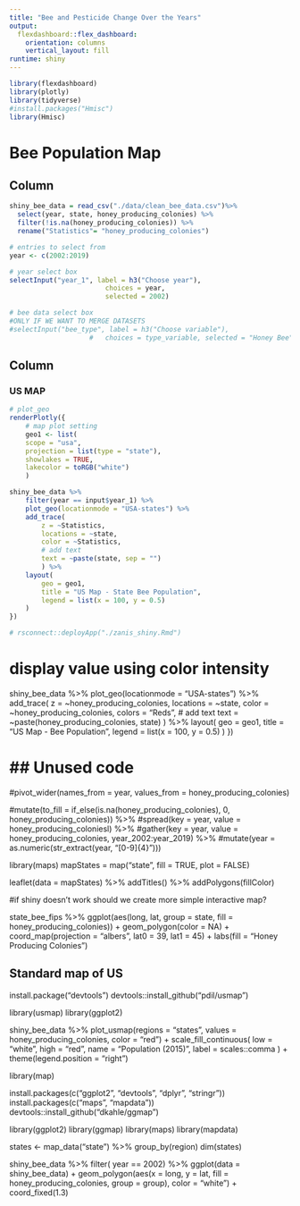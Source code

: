 ```yaml
---
title: "Bee and Pesticide Change Over the Years"
output: 
  flexdashboard::flex_dashboard:
    orientation: columns
    vertical_layout: fill
runtime: shiny
---
```


```r
library(flexdashboard)
library(plotly)
library(tidyverse)
#install.packages("Hmisc")
library(Hmisc)
```


Bee Population Map
===================================== 

Column {.sidebar}
-----------------------------------------------------------------------

```r
shiny_bee_data = read_csv("./data/clean_bee_data.csv")%>%
  select(year, state, honey_producing_colonies) %>%
  filter(!is.na(honey_producing_colonies)) %>%
  rename("Statistics"= "honey_producing_colonies")

# entries to select from
year <- c(2002:2019)

# year select box 
selectInput("year_1", label = h3("Choose year"),
						choices = year,
						selected = 2002)

# bee data select box
#ONLY IF WE WANT TO MERGE DATASETS
#selectInput("bee_type", label = h3("Choose variable"),
					#	choices = type_variable, selected = "Honey Bee")
```

Column {.tabset}
-----------------------------------------------------------------------

### US MAP

```r
# plot_geo
renderPlotly({
	# map plot setting
	geo1 <- list(
	scope = "usa",
	projection = list(type = "state"),
	showlakes = TRUE,
	lakecolor = toRGB("white")
	)

shiny_bee_data %>% 
	filter(year == input$year_1) %>% 
	plot_geo(locationmode = "USA-states") %>% 
	add_trace(
		z = ~Statistics,
		locations = ~state,
		color = ~Statistics,
		# add text
		text = ~paste(state, sep = "")
		) %>%
	layout(
		geo = geo1,
		title = "US Map - State Bee Population",
		legend = list(x = 100, y = 0.5)
	)
})

# rsconnect::deployApp("./zanis_shiny.Rmd")
```

# display value using color intensity
shiny_bee_data %>% 
	plot_geo(locationmode = "USA-states") %>% 
	add_trace(
		z = ~honey_producing_colonies,
		locations = ~state,
		color = ~honey_producing_colonies,
		colors = "Reds",
		# add text
		text = ~paste(honey_producing_colonies, state)
		) %>%
	layout(
		geo = geo1,
		title = "US Map - Bee Population",
		legend = list(x = 100, y = 0.5)
	)
})

## Unused code
==========================================
  
#pivot_wider(names_from = year, values_from =   honey_producing_colonies) 

#mutate(to_fill = if_else(is.na(honey_producing_colonies), 0, honey_producing_colonies)) %>%
	#spread(key = year, value = honey_producing_coloniesl) %>% 
	#gather(key = year, value = honey_producing_colonies, year_2002:year_2019) %>%
	#mutate(year = as.numeric(str_extract(year, "[0-9]{4}")))

library(maps)
mapStates = map("state", fill = TRUE, plot = FALSE)

leaflet(data = mapStates) %>%
  addTitles() %>%
  addPolygons(fillColor)



#if shiny doesn't work should we create more simple interactive map?

state_bee_fips %>%
  ggplot(aes(long, lat, group = state, fill = honey_producing_colonies)) +
  geom_polygon(color = NA) +
  coord_map(projection = "albers", lat0 = 39, lat1 = 45) +
  labs(fill = "Honey Producing Colonies")

## Standard map of US

install.package("devtools")
devtools::install_github("pdil/usmap")

library(usmap)
library(ggplot2)

shiny_bee_data %>%
plot_usmap(regions = "states", values = honey_producing_colonies, color = "red") + 
    scale_fill_continuous(
    low = "white", high = "red", name = "Population (2015)", label = scales::comma
  ) + theme(legend.position = "right")

library(map)

install.packages(c("ggplot2", "devtools", "dplyr", "stringr"))
install.packages(c("maps", "mapdata"))
devtools::install_github("dkahle/ggmap")

library(ggplot2)
library(ggmap)
library(maps)
library(mapdata)

states <- map_data("state") %>%
  group_by(region)
dim(states)

shiny_bee_data %>%
  filter( year == 2002) %>%
ggplot(data = shiny_bee_data) + 
  geom_polygon(aes(x = long, y = lat, fill = honey_producing_colonies, group = group), color = "white") + 
  coord_fixed(1.3)


